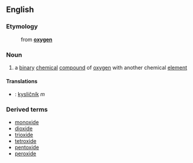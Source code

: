 ==English==
===Etymology===
:from '''[[oxygen]]'''
===Noun===
# a [[binary]] [[chemical]] [[compound]] of [[oxygen]] with another chemical [[element]]
====Translations====
*{{sk}}: [[kysličník#Slovak|kysličník]] ''m''
===Derived terms===
*[[monoxide]]
*[[dioxide]]
*[[trioxide]]
*[[tetroxide]]
*[[pentoxide]]
*[[peroxide]]